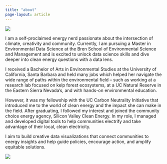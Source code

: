 ```yaml
---
title: "about"
page-layout: article
---
```


::: grid
::: g-col-4
![](images/kelp-profile-pic.png)
:::

::: g-col-8
I am a self-proclaimed energy nerd passionate about the intersection of climate, creativity and community. Currently, I am pursuing a Master in Environmental Data Science at the Bren School of Environmental Science and Management and is excited to unlock data science skills and dive deeper into clean energy questions with a data lens.
:::
:::

::: column-body
I received a Bachelor of Arts in Environmental Studies at the University of California, Santa Barbara and held many jobs which helped her navigate the wide range of paths within the environmental field -- such as working at a research lab focused on kelp forest ecosystems, at a UC Natural Reserve in the Eastern Sierra Nevada's, and with hands-on environmental education.
:::

::: column-body
However, it was my fellowship with the UC Carbon Neutrality Initiative that introduced me to the world of clean energy and the impact she can make in the field. After graduating, I followed my interest and joined the community choice energy agency, Silicon Valley Clean Energy. In my role, I managed and developed digital tools to help communities electrify and take advantage of their local, clean electricity.

I aim to build creative data visualizations that connect communities to energy insights and help guide policies, encourage action, and amplify equitable solutions.
:::

::: column-body
![](images/logo_cm.png)
:::
